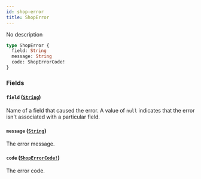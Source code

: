 ```yaml
---
id: shop-error
title: ShopError
---
```


No description

```graphql
type ShopError {
  field: String
  message: String
  code: ShopErrorCode!
}
```

### Fields

#### `field` ([`String`](/developer/api-reference/scalars/string.mdx))

Name of a field that caused the error. A value of `null` indicates that the error isn't associated with a particular field.

#### `message` ([`String`](/developer/api-reference/scalars/string.mdx))

The error message.

#### `code` ([`ShopErrorCode!`](/developer/api-reference/enums/shop-error-code.mdx))

The error code.
